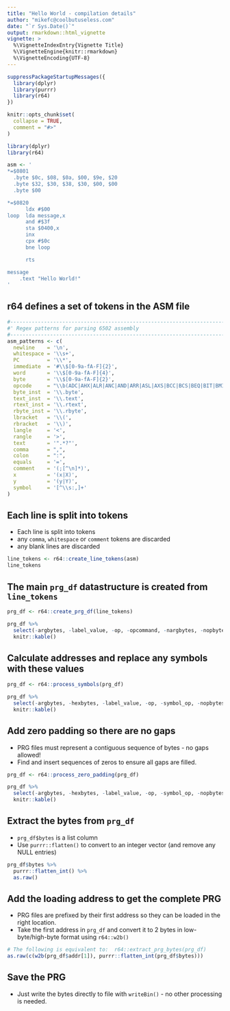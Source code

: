 ---
title: "Hello World - compilation details"
author: "mikefc@coolbutuseless.com"
date: "`r Sys.Date()`"
output: rmarkdown::html_vignette
vignette: >
  %\VignetteIndexEntry{Vignette Title}
  %\VignetteEngine{knitr::rmarkdown}
  %\VignetteEncoding{UTF-8}
---

```{r setup, include = FALSE}
suppressPackageStartupMessages({
  library(dplyr)
  library(purrr)
  library(r64)  
})

knitr::opts_chunk$set(
  collapse = TRUE,
  comment = "#>"
)
```


```{r}
library(dplyr)
library(r64)

asm <- '
*=$0801
  .byte $0c, $08, $0a, $00, $9e, $20
  .byte $32, $30, $38, $30, $00, $00
  .byte $00

*=$0820
      ldx #$00
loop  lda message,x
      and #$3f
      sta $0400,x
      inx
      cpx #$0c
      bne loop

      rts

message
    .text "Hello World!"
'
```


r64 defines a set of tokens in the ASM file
------------------------------------------------------------------------------

```{r}
#-----------------------------------------------------------------------------
#' Regex patterns for parsing 6502 assembly
#-----------------------------------------------------------------------------
asm_patterns <- c(
  newline    = '\n',
  whitespace = '\\s+',
  PC         = '\\*',
  immediate  = '#\\$[0-9a-fA-F]{2}',
  word       = '\\$[0-9a-fA-F]{4}',
  byte       = '\\$[0-9a-fA-F]{2}',
  opcode     = "\\b(ADC|AHX|ALR|ANC|AND|ARR|ASL|AXS|BCC|BCS|BEQ|BIT|BMI|BNE|BPL|BRK|BVC|BVS|CLC|CLD|CLI|CLV|CMP|CPX|CPY|DCP|DEC|DEX|DEY|EOR|INC|INX|INY|ISC|JMP|JSR|LAS|LAX|LAX|LDA|LDX|LDY|LSR|NOP|ORA|PHA|PHP|PLA|PLP|RLA|ROL|ROR|RRA|RTI|RTS|SAX|SBC|SEC|SED|SEI|SHX|SHY|SLO|SRE|STA|STX|STY|TAS|TAX|TAY|TSX|TXA|TXS|TYA|XAA|adc|ahx|alr|anc|and|arr|asl|axs|bcc|bcs|beq|bit|bmi|bne|bpl|brk|bvc|bvs|clc|cld|cli|clv|cmp|cpx|cpy|dcp|dec|dex|dey|eor|inc|inx|iny|isc|jmp|jsr|las|lax|lax|lda|ldx|ldy|lsr|nop|ora|pha|php|pla|plp|rla|rol|ror|rra|rti|rts|sax|sbc|sec|sed|sei|shx|shy|slo|sre|sta|stx|sty|tas|tax|tay|tsx|txa|txs|tya|xaa)\\b",
  byte_inst  = '\\.byte',
  text_inst  = '\\.text',
  rtext_inst = '\\.rtext',
  rbyte_inst = '\\.rbyte',
  lbracket   = '\\(',
  rbracket   = '\\)',
  langle     = '<',
  rangle     = '>',
  text       = '".*?"',
  comma      = ",",
  colon      = ":",
  equals     = '=',
  comment    = '(;[^\n]*)',
  x          = '(x|X)',
  y          = '(y|Y)',
  symbol     = '[^\\s:,]+'
)
```




Each line is split into tokens
------------------------------------------------------------------------------

* Each line is split into tokens
* any `comma`, `whitespace` or `comment` tokens are discarded
* any blank lines are discarded

```{r}
line_tokens <- r64::create_line_tokens(asm)
line_tokens
```


The main `prg_df` datastructure is created from `line_tokens`
------------------------------------------------------------------------------

```{r}
prg_df <- r64::create_prg_df(line_tokens)
```

```{r echo=FALSE}
prg_df %>% 
  select(-argbytes, -label_value, -op, -opcommand, -nargbytes, -nopbytes) %>%
  knitr::kable()
```


Calculate addresses and replace any symbols with these values
------------------------------------------------------------------------------

```{r}
prg_df <- r64::process_symbols(prg_df)
```

```{r echo=FALSE}
prg_df %>% 
  select(-argbytes, -hexbytes, -label_value, -op, -symbol_op, -nopbytes, -nargbytes, -opcommand, -init_addr) %>% 
  knitr::kable()
```






Add zero padding so there are no gaps
------------------------------------------------------------------------------

* PRG files must represent a contiguous sequence of bytes - no gaps allowed!
* Find and insert sequences of zeros to ensure all gaps are filled.

```{r}
prg_df <- r64::process_zero_padding(prg_df)
```

```{r echo=FALSE}
prg_df %>% 
  select(-argbytes, -hexbytes, -label_value, -op, -symbol_op, -nopbytes, -nargbytes, -opcommand, -init_addr) %>% 
  knitr::kable()
```


Extract the bytes from `prg_df`
------------------------------------------------------------------------------

* `prg_df$bytes` is a list column
* Use `purrr::flatten()` to convert to an integer vector (and remove any NULL entries)

```{r}
prg_df$bytes %>%
  purrr::flatten_int() %>%
  as.raw()
```




Add the loading address to get the complete PRG
------------------------------------------------------------------------------

* PRG files are prefixed by their first address so they can be loaded in the 
  right location.
* Take the first address in `prg_df` and convert it to 2 bytes in low-byte/high-byte
  format using `r64::w2b()`


```{r}
# The following is equivalent to:  r64::extract_prg_bytes(prg_df)
as.raw(c(w2b(prg_df$addr[1]), purrr::flatten_int(prg_df$bytes)))
```


Save the PRG
------------------------------------------------------------------------------

* Just write the bytes directly to file with `writeBin()` - no other processing is needed.














